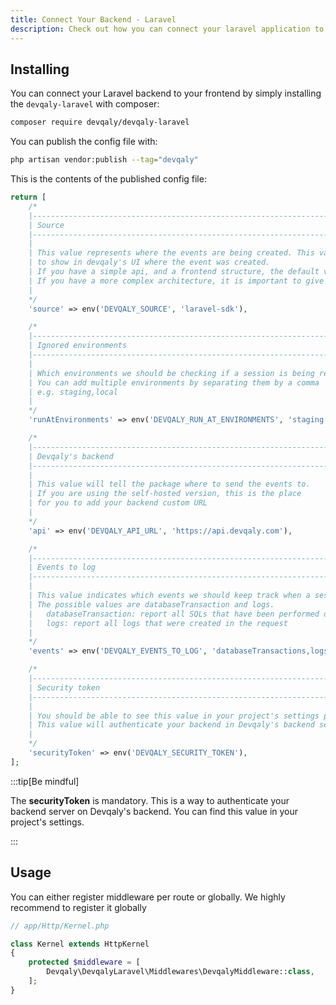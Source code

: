 ```yaml
---
title: Connect Your Backend - Laravel
description: Check out how you can connect your laravel application to fully utilize the power of Devqaly
---
```


## Installing
You can connect your Laravel backend to your frontend by simply installing the `devqaly-laravel` with composer:

```bash
composer require devqaly/devqaly-laravel
```
You can publish the config file with:

```bash
php artisan vendor:publish --tag="devqaly"
```

This is the contents of the published config file:

```php
return [
    /*
    |--------------------------------------------------------------------------
    | Source
    |--------------------------------------------------------------------------
    |
    | This value represents where the events are being created. This value is used
    | to show in devqaly's UI where the event was created.
    | If you have a simple api, and a frontend structure, the default value will be enough.
    | If you have a more complex architecture, it is important to give a descriptive name.
    |
    */
    'source' => env('DEVQALY_SOURCE', 'laravel-sdk'),

    /*
    |--------------------------------------------------------------------------
    | Ignored environments
    |--------------------------------------------------------------------------
    |
    | Which environments we should be checking if a session is being recorded or not.
    | You can add multiple environments by separating them by a comma
    | e.g. staging,local
    |
    */
    'runAtEnvironments' => env('DEVQALY_RUN_AT_ENVIRONMENTS', 'staging'),

    /*
    |--------------------------------------------------------------------------
    | Devqaly's backend
    |--------------------------------------------------------------------------
    |
    | This value will tell the package where to send the events to.
    | If you are using the self-hosted version, this is the place
    | for you to add your backend custom URL
    |
    */
    'api' => env('DEVQALY_API_URL', 'https://api.devqaly.com'),

    /*
    |--------------------------------------------------------------------------
    | Events to log
    |--------------------------------------------------------------------------
    |
    | This value indicates which events we should keep track when a session is being recorded.
    | The possible values are databaseTransaction and logs.
    |   databaseTransaction: report all SQLs that have been performed during the request
    |   logs: report all logs that were created in the request
    |
    */
    'events' => env('DEVQALY_EVENTS_TO_LOG', 'databaseTransactions,logs'),

    /*
    |--------------------------------------------------------------------------
    | Security token
    |--------------------------------------------------------------------------
    |
    | You should be able to see this value in your project's settings page.
    | This value will authenticate your backend in Devqaly's backend servers.
    |
    */
    'securityToken' => env('DEVQALY_SECURITY_TOKEN'),
];
```

:::tip[Be mindful]

The <strong>securityToken</strong> is mandatory.
This is a way to authenticate your backend server on Devqaly's backend.
You can find this value in your project's settings.

:::

## Usage

You can either register middleware per route or globally. We highly recommend to register it globally

```php
// app/Http/Kernel.php

class Kernel extends HttpKernel
{
    protected $middleware = [
        Devqaly\DevqalyLaravel\Middlewares\DevqalyMiddleware::class,
    ];
}
```